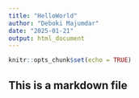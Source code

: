 ```yaml
---
title: "HelloWorld"
author: "Deboki Majumdar"
date: "2025-01-21"
output: html_document
---
```


```r
knitr::opts_chunk$set(echo = TRUE)
```

## This is a markdown file

